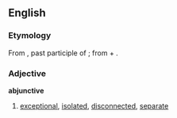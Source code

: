 ==English==

===Etymology===
From {{etyl|la}} {{term|abiunctus|abiūnctus||lang=la}}, past participle of {{term|abiungo|abiungō|remove, separate|lang=la}}; from {{term|ab||of, from, by|lang=la}} + {{term|iungo|iungō|join, connect, attach|lang=la}}.

===Adjective===
'''abjunctive'''
#{{rare}} [[exceptional]], [[isolated]], [[disconnected]], [[separate]]

{{seeCites}}